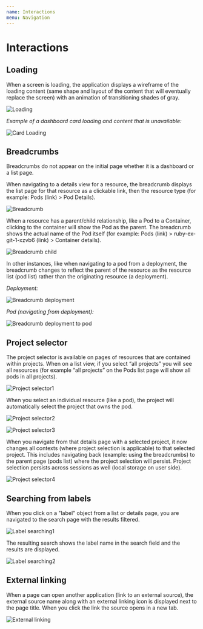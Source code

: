 ```yaml
---
name: Interactions
menu: Navigation
---
```


# Interactions


## Loading

When a screen is loading, the application displays a wireframe of the loading content (same shape and layout of the content that will eventually replace the screen) with an animation of transitioning shades of gray.

![Loading](../../sketch-images/navigation-loading-page.png)


*Example of a dashboard card loading and content that is unavailable:*

![Card Loading](../../sketch-images/navigation-card-loading-unavailable.png)


## Breadcrumbs

Breadcrumbs do not appear on the initial page whether it is a dashboard or a list page.

When navigating to a details view for a resource, the breadcrumb displays the list page for that resource as a clickable link, then the resource type (for example: Pods (link) > Pod Details).

![Breadcrumb](../../sketch-images/navigation-breadcrumb.png)

When a resource has a parent/child relationship, like a Pod to a Container, clicking to the container will show the Pod as the parent. The breadcrumb shows the actual name of the Pod itself (for example: Pods (link) > ruby-ex-git-1-xzvb6 (link) > Container details).

![Breadcrumb child](../../sketch-images/navigation-breadcrumb-child.png)

In other instances, like when navigating to a pod from a deployment, the breadcrumb changes to reflect the parent of the resource as the resource list (pod list) rather than the originating resource (a deployment).

*Deployment:*

![Breadcrumb deployment](../../sketch-images/navigation-breadcrumb-deployment1.png)

*Pod (navigating from deployment):*

![Breadcrumb deployment to pod](../../sketch-images/navigation-breadcrumb-deployment2.png)



## Project selector

The project selector is available on pages of resources that are contained within projects. When on a list view, if you select “all projects” you will see all resources (for example “all projects” on the Pods list page will show all pods in all projects).

![Project selector1](../../sketch-images/navigation-projectselector1.png)


When you select an individual resource (like a pod), the project will automatically select the project that owns the pod.

![Project selector2](../../sketch-images/navigation-projectselector2.png)

![Project selector3](../../sketch-images/navigation-projectselector3.png)



When you navigate from that details page with a selected project, it now changes all contexts (where project selection is applicable) to that selected project. This includes navigating back (example: using the breadcrumbs) to the parent page (pods list) where the project selection will persist. Project selection persists across sessions as well (local storage on user side).

![Project selector4](../../sketch-images/navigation-projectselector4.png)



## Searching from labels

When you click on a "label" object from a list or details page, you are navigated to the search page with the results filtered.

![Label searching1](../../sketch-images/navigation-labels.png)


The resulting search shows the label name in the search field and the results are displayed.

![Label searching2](../../sketch-images/navigation-labels-search.png)



## External linking

When a page can open another application (link to an external source), the external source name along with an external linking icon is displayed next to the page title. When you click the link the source opens in a new tab.

![External linking](../../sketch-images/navigation-externallinking.png)


